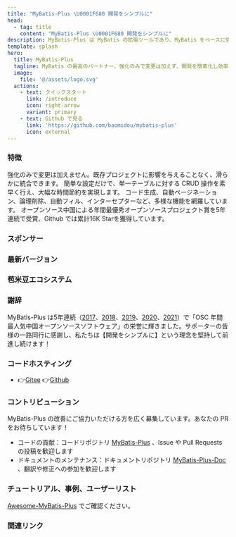 ```yaml
---
title: "MyBatis-Plus \U0001F680 開発をシンプルに"
head:
  - tag: title
    content: "MyBatis-Plus \U0001F680 開発をシンプルに"
description: MyBatis-Plus は MyBatis の拡張ツールであり、MyBatis をベースに強化のみを行い変更は加えず、開発の簡素化と効率向上を実現します。
template: splash
hero:
  title: MyBatis-Plus
  tagline: MyBatis の最高のパートナー、強化のみで変更は加えず、開発を簡素化し効率を向上させます。
  image:
    file: '@/assets/logo.svg'
  actions:
    - text: クイックスタート
      link: /introduce
      icon: right-arrow
      variant: primary
    - text: Github で見る
      link: 'https://github.com/baomidou/mybatis-plus'
      icon: external
---
```



<AdsBanner />

### 特徴

<CardGrid>
	<Card title="潤滑な統合" icon="gitter">
		強化のみで変更は加えません。既存プロジェクトに影響を与えることなく、滑らかに統合できます。
	</Card>
	<Card title="効率性重視" icon="rocket">
		簡単な設定だけで、単一テーブルに対する CRUD 操作を素早く行え、大幅な時間節約を実現します。
	</Card>
	<Card title="豊富な機能" icon="puzzle">
		コード生成、自動ページネーション、論理削除、自動フィル、インターセプターなど、多様な機能を網羅しています。
	</Card>
	<Card title="高い評価" icon="star">
		オープンソース中国による年間最優秀オープンソースプロジェクト賞を5年連続で受賞、Github では累計16K Starを獲得しています。
	</Card>
</CardGrid>

### スポンサー

<Sponsors />

### 最新バージョン

<LastedDependency groupId="com.baomidou" artifactId="mybatis-plus" />

### 苞米豆エコシステム

<CardGrid>
  <LinkCard
    title="MybatisX"
    description="完全無料で強力な IDEA プラグイン。ジャンプ、自動補完・SQL生成、コード生成をサポートします。"
    href="https://github.com/baomidou/MybatisX"
  />
  <LinkCard
    title="Mybatis-Mate"
    description="MyBatis-Plus 向けエンタープライズモジュール。シャーディング、データ監査、フィールド暗号化、データバインディング、データ権限、テーブル構造からの自動SQL生成・メンテナンスなどの高度な機能をサポートします。"
    href="https://gitee.com/baomidou/mybatis-mate-examples"
  />
  <LinkCard
    title="AiZuDa"
    description="愛組搭 - ローコード開発プラットフォーム向けコンポーネントライブラリ。"
    href="https://gitee.com/aizuda"
  />
  <LinkCard
    title="FlowLong"
    description"真の国産ワークフローエンジン。中国特有の承認フローに特化して設計されています。"
    href="https://gitee.com/aizuda/flowlong"
  />
  <LinkCard
    title="SnailJob"
    description="分散型タスクリトライおよびスケジューリングプラットフォーム。"
    href="https://gitee.com/aizuda/snail-job"
  />
  <LinkCard
    title="Dynamic-Datasource"
    description="SpringBoot ベースのマルチデータソースコンポーネント。強力な機能を備え、Seata 分散トランザクションをサポートします。"
    href="https://gitee.com/baomidou/dynamic-datasource-spring-boot-starter"
  />
  <LinkCard
    title="Lock4j"
    description="SpringBoot ベースで、RedisTemplate、Redission、Zookeeper を同時にサポートする分散ロックコンポーネント。"
    href="https://gitee.com/baomidou/lock4j"
  />
  <LinkCard
    title="Shuan"
    description="Pac4J-JWT ベースの WEB セキュリティコンポーネント。迅速な統合が可能です。"
    href="https://gitee.com/baomidou/shaun"
  />
  <LinkCard
    title="Kisso"
    description="Cookie ベースのシングルサインオンコンポーネント。"
    href="https://github.com/baomidou/kisso"
  />
  <LinkCard
    title="Kaptcha"
    description="SpringBoot と Google Kaptcha に基づくシンプルなCAPTCHAコンポーネント。シンプルなCAPTCHAならこれを選びましょう。"
    href="https://gitee.com/baomidou/kaptcha-spring-boot-starter"
  />
</CardGrid>

### 謝辞

MyBatis-Plus は5年連続（[2017](https://www.oschina.net/project/top_cn_2017)、[2018](https://www.oschina.net/project/top_cn_2018)、[2019](https://www.oschina.net/project/top_cn_2019)、[2020](https://www.oschina.net/project/top_cn_2020)、[2021](https://www.oschina.net/project/top_cn_2021)）で「OSC 年間最人気中国オープンソースソフトウェア」の栄誉に輝きました。サポーターの皆様の一路同行に感謝し、私たちは【開発をシンプルに】という理念を堅持して前進し続けます！

### コードホスティング

- 👉️[Gitee](https://gitee.com/baomidou/mybatis-plus)   👉️[Github](https://github.com/baomidou/mybatis-plus)

### コントリビューション

MyBatis-Plus の改善にご協力いただける方を広く募集しています。あなたの PR をお待ちしています！

- コードの貢献：コードリポジトリ [MyBatis-Plus](https://github.com/baomidou/mybatis-plus) 、Issue や Pull Requests の投稿を歓迎します
- ドキュメントのメンテナンス：ドキュメントリポジトリ [MyBatis-Plus-Doc](https://github.com/baomidou/mybatis-plus-doc) 、翻訳や修正への参加を歓迎します

### チュートリアル、事例、ユーザーリスト

[Awesome-MyBatis-Plus](https://github.com/baomidou/awesome-mybatis-plus) でご確認ください。

### 関連リンク

<Links />
